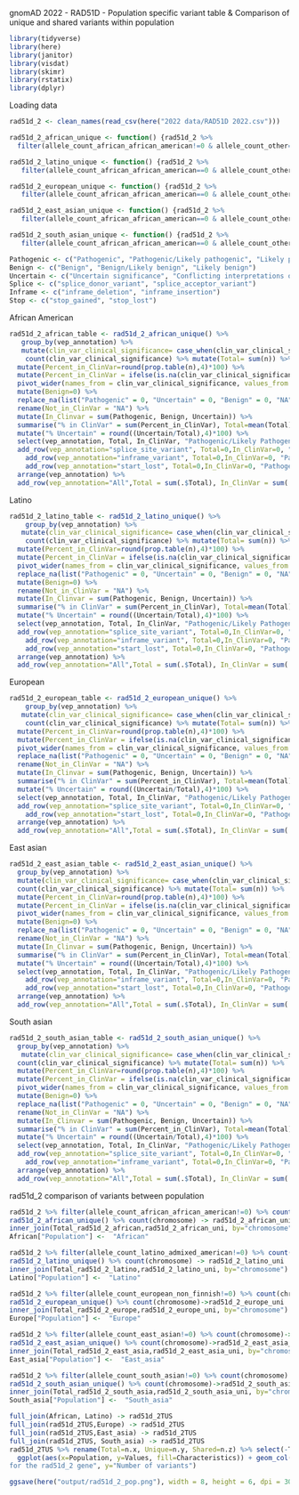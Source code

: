 gnomAD 2022 - RAD51D - Population specific variant table & Comparison of unique and shared variants within population

```{r}
library(tidyverse)
library(here)
library(janitor)
library(visdat)
library(skimr)
library(rstatix)
library(dplyr)
```

Loading data
```{r}
rad51d_2 <- clean_names(read_csv(here("2022 data/RAD51D 2022.csv")))

rad51d_2_african_unique <- function() {rad51d_2 %>% 
  filter(allele_count_african_african_american!=0 & allele_count_other==0 & allele_count_latino_admixed_american==0 & allele_count_ashkenazi_jewish==0 & allele_count_east_asian==0 & allele_count_european_finnish==0 & allele_count_european_non_finnish==0 , allele_count_south_asian==0)}

rad51d_2_latino_unique <- function() {rad51d_2 %>% 
   filter(allele_count_african_african_american==0 & allele_count_other==0 & allele_count_latino_admixed_american!=0 & allele_count_ashkenazi_jewish==0 & allele_count_east_asian==0 & allele_count_european_finnish==0 & allele_count_european_non_finnish==0 , allele_count_south_asian==0)}

rad51d_2_european_unique <- function() {rad51d_2 %>% 
   filter(allele_count_african_african_american==0 & allele_count_other==0 & allele_count_latino_admixed_american==0 & allele_count_ashkenazi_jewish==0 & allele_count_east_asian==0 & allele_count_european_finnish==0 & allele_count_european_non_finnish!=0 , allele_count_south_asian==0)}

rad51d_2_east_asian_unique <- function() {rad51d_2 %>% 
   filter(allele_count_african_african_american==0 & allele_count_other==0 & allele_count_latino_admixed_american==0 & allele_count_ashkenazi_jewish==0 & allele_count_east_asian!=0 & allele_count_european_finnish==0 & allele_count_european_non_finnish==0 , allele_count_south_asian==0)}

rad51d_2_south_asian_unique <- function() {rad51d_2 %>% 
   filter(allele_count_african_african_american==0 & allele_count_other==0 & allele_count_latino_admixed_american==0 & allele_count_ashkenazi_jewish==0 & allele_count_east_asian==0 & allele_count_european_finnish==0 & allele_count_european_non_finnish==0 , allele_count_south_asian!=0)}

Pathogenic <- c("Pathogenic", "Pathogenic/Likely pathogenic", "Likely pathogenic")
Benign <- c("Benign", "Benign/Likely benign", "Likely benign")
Uncertain <- c("Uncertain significance", "Conflicting interpretations of pathogenicity")
Splice <- c("splice_donor_variant", "splice_acceptor_variant")
Inframe <- c("inframe_deletion", "inframe_insertion")
Stop <- c("stop_gained", "stop_lost")
```

African American
```{r}
rad51d_2_african_table <- rad51d_2_african_unique() %>% 
   group_by(vep_annotation) %>% 
   mutate(clin_var_clinical_significance= case_when(clin_var_clinical_significance %in% Pathogenic ~ "Pathogenic", clin_var_clinical_significance %in% Uncertain ~ "Uncertain", clin_var_clinical_significance %in% Benign ~ "Benign", clin_var_clinical_significance=="not provided" ~ NA, TRUE~clin_var_clinical_significance)) %>% mutate(vep_annotation=case_when(vep_annotation %in% Splice ~ "splice_site_variant", vep_annotation %in% Inframe ~ "inframe_variant", vep_annotation%in%Stop ~ "stop_variant", TRUE ~ vep_annotation)) %>% 
    count(clin_var_clinical_significance) %>% mutate(Total= sum(n)) %>% 
  mutate(Percent_in_ClinVar=round(prop.table(n),4)*100) %>% 
  mutate(Percent_in_ClinVar = ifelse(is.na(clin_var_clinical_significance), 0, Percent_in_ClinVar)) %>%
  pivot_wider(names_from = clin_var_clinical_significance, values_from = n) %>%
  mutate(Benign=0) %>% 
  replace_na(list("Pathogenic" = 0, "Uncertain" = 0, "Benign" = 0, "NA" = 0)) %>%
  rename(Not_in_ClinVar = "NA") %>%
  mutate(In_Clinvar = sum(Pathogenic, Benign, Uncertain)) %>% 
  summarise("% in ClinVar" = sum(Percent_in_ClinVar), Total=mean(Total), "Benign/Likely Benign"=sum(Benign), "Pathogenic/Likely Pathogenic"=sum(Pathogenic), Uncertain=sum(Uncertain), "Not in Clinvar"=sum(Not_in_ClinVar), In_ClinVar= mean(In_Clinvar)) %>% 
  mutate("% Uncertain" = round((Uncertain/Total),4)*100) %>% 
  select(vep_annotation, Total, In_ClinVar, "Pathogenic/Likely Pathogenic", "Benign/Likely Benign", Uncertain,"Not in Clinvar", "% in ClinVar", "% Uncertain") %>%
  add_row(vep_annotation="splice_site_variant", Total=0,In_ClinVar=0, "Pathogenic/Likely Pathogenic"=0, "Benign/Likely Benign"=0, Uncertain=0,"Not in Clinvar"=0, "% in ClinVar"=0, "% Uncertain"=0) %>% 
    add_row(vep_annotation="inframe_variant", Total=0,In_ClinVar=0, "Pathogenic/Likely Pathogenic"=0, "Benign/Likely Benign"=0, Uncertain=0,"Not in Clinvar"=0, "% in ClinVar"=0, "% Uncertain"=0) %>%
    add_row(vep_annotation="start_lost", Total=0,In_ClinVar=0, "Pathogenic/Likely Pathogenic"=0, "Benign/Likely Benign"=0, Uncertain=0,"Not in Clinvar"=0, "% in ClinVar"=0, "% Uncertain"=0) %>% 
  arrange(vep_annotation) %>% 
  add_row(vep_annotation="All",Total = sum(.$Total), In_ClinVar = sum(.$In_ClinVar), "Pathogenic/Likely Pathogenic" = sum(.$"Pathogenic/Likely Pathogenic"), "Benign/Likely Benign"=sum(.$"Benign/Likely Benign"), Uncertain=sum(.$Uncertain),"Not in Clinvar"=sum(.$"Not in Clinvar"), "% in ClinVar"=round((In_ClinVar/Total)*100,2), "% Uncertain"=round((Uncertain/In_ClinVar)*100,2))
```

Latino
```{r}
rad51d_2_latino_table <- rad51d_2_latino_unique() %>% 
    group_by(vep_annotation) %>% 
   mutate(clin_var_clinical_significance= case_when(clin_var_clinical_significance %in% Pathogenic ~ "Pathogenic", clin_var_clinical_significance %in% Uncertain ~ "Uncertain", clin_var_clinical_significance %in% Benign ~ "Benign", clin_var_clinical_significance=="not provided" ~ NA, TRUE~clin_var_clinical_significance)) %>% mutate(vep_annotation=case_when(vep_annotation %in% Splice ~ "splice_site_variant", vep_annotation %in% Inframe ~ "inframe_variant", vep_annotation%in%Stop ~ "stop_variant", TRUE ~ vep_annotation)) %>% 
    count(clin_var_clinical_significance) %>% mutate(Total= sum(n)) %>% 
  mutate(Percent_in_ClinVar=round(prop.table(n),4)*100) %>% 
  mutate(Percent_in_ClinVar = ifelse(is.na(clin_var_clinical_significance), 0, Percent_in_ClinVar)) %>%
  pivot_wider(names_from = clin_var_clinical_significance, values_from = n) %>%
  replace_na(list("Pathogenic" = 0, "Uncertain" = 0, "Benign" = 0, "NA" = 0)) %>%
  mutate(Benign=0) %>% 
  rename(Not_in_ClinVar = "NA") %>%
  mutate(In_Clinvar = sum(Pathogenic, Benign, Uncertain)) %>% 
  summarise("% in ClinVar" = sum(Percent_in_ClinVar), Total=mean(Total), "Benign/Likely Benign"=sum(Benign), "Pathogenic/Likely Pathogenic"=sum(Pathogenic), Uncertain=sum(Uncertain), "Not in Clinvar"=sum(Not_in_ClinVar), In_ClinVar= mean(In_Clinvar)) %>% 
  mutate("% Uncertain" = round((Uncertain/Total),4)*100) %>% 
  select(vep_annotation, Total, In_ClinVar, "Pathogenic/Likely Pathogenic", "Benign/Likely Benign", Uncertain,"Not in Clinvar", "% in ClinVar", "% Uncertain") %>% 
  add_row(vep_annotation="splice_site_variant", Total=0,In_ClinVar=0, "Pathogenic/Likely Pathogenic"=0, "Benign/Likely Benign"=0, Uncertain=0,"Not in Clinvar"=0, "% in ClinVar"=0, "% Uncertain"=0) %>% 
    add_row(vep_annotation="inframe_variant", Total=0,In_ClinVar=0, "Pathogenic/Likely Pathogenic"=0, "Benign/Likely Benign"=0, Uncertain=0,"Not in Clinvar"=0, "% in ClinVar"=0, "% Uncertain"=0) %>% 
    add_row(vep_annotation="start_lost", Total=0,In_ClinVar=0, "Pathogenic/Likely Pathogenic"=0, "Benign/Likely Benign"=0, Uncertain=0,"Not in Clinvar"=0, "% in ClinVar"=0, "% Uncertain"=0) %>% 
  arrange(vep_annotation) %>% 
  add_row(vep_annotation="All",Total = sum(.$Total), In_ClinVar = sum(.$In_ClinVar), "Pathogenic/Likely Pathogenic" = sum(.$"Pathogenic/Likely Pathogenic"), "Benign/Likely Benign"=sum(.$"Benign/Likely Benign"), Uncertain=sum(.$Uncertain),"Not in Clinvar"=sum(.$"Not in Clinvar"), "% in ClinVar"=round((In_ClinVar/Total)*100,2), "% Uncertain"=round((Uncertain/In_ClinVar)*100,2))
```

European
```{r}
rad51d_2_european_table <- rad51d_2_european_unique() %>% 
    group_by(vep_annotation) %>% 
   mutate(clin_var_clinical_significance= case_when(clin_var_clinical_significance %in% Pathogenic ~ "Pathogenic", clin_var_clinical_significance %in% Uncertain ~ "Uncertain", clin_var_clinical_significance %in% Benign ~ "Benign", clin_var_clinical_significance=="not provided" ~ NA, TRUE~clin_var_clinical_significance)) %>% mutate(vep_annotation=case_when(vep_annotation %in% Splice ~ "splice_site_variant", vep_annotation %in% Inframe ~ "inframe_variant", vep_annotation%in%Stop ~ "stop_variant", TRUE ~ vep_annotation)) %>% 
    count(clin_var_clinical_significance) %>% mutate(Total= sum(n)) %>% 
  mutate(Percent_in_ClinVar=round(prop.table(n),4)*100) %>% 
  mutate(Percent_in_ClinVar = ifelse(is.na(clin_var_clinical_significance), 0, Percent_in_ClinVar)) %>%
  pivot_wider(names_from = clin_var_clinical_significance, values_from = n) %>%
  replace_na(list("Pathogenic" = 0, "Uncertain" = 0, "Benign" = 0, "NA" = 0)) %>%
  rename(Not_in_ClinVar = "NA") %>%
  mutate(In_Clinvar = sum(Pathogenic, Benign, Uncertain)) %>% 
  summarise("% in ClinVar" = sum(Percent_in_ClinVar), Total=mean(Total), "Benign/Likely Benign"=sum(Benign), "Pathogenic/Likely Pathogenic"=sum(Pathogenic), Uncertain=sum(Uncertain), "Not in Clinvar"=sum(Not_in_ClinVar), In_ClinVar= mean(In_Clinvar)) %>% 
  mutate("% Uncertain" = round((Uncertain/Total),4)*100) %>% 
  select(vep_annotation, Total, In_ClinVar, "Pathogenic/Likely Pathogenic", "Benign/Likely Benign", Uncertain,"Not in Clinvar", "% in ClinVar", "% Uncertain") %>%
  add_row(vep_annotation="splice_site_variant", Total=0,In_ClinVar=0, "Pathogenic/Likely Pathogenic"=0, "Benign/Likely Benign"=0, Uncertain=0,"Not in Clinvar"=0, "% in ClinVar"=0, "% Uncertain"=0) %>% 
    add_row(vep_annotation="start_lost", Total=0,In_ClinVar=0, "Pathogenic/Likely Pathogenic"=0, "Benign/Likely Benign"=0, Uncertain=0,"Not in Clinvar"=0, "% in ClinVar"=0, "% Uncertain"=0) %>% 
  arrange(vep_annotation) %>% 
  add_row(vep_annotation="All",Total = sum(.$Total), In_ClinVar = sum(.$In_ClinVar), "Pathogenic/Likely Pathogenic" = sum(.$"Pathogenic/Likely Pathogenic"), "Benign/Likely Benign"=sum(.$"Benign/Likely Benign"), Uncertain=sum(.$Uncertain),"Not in Clinvar"=sum(.$"Not in Clinvar"), "% in ClinVar"=round((In_ClinVar/Total)*100,2), "% Uncertain"=round((Uncertain/In_ClinVar)*100,2))
```

East asian
```{r}
rad51d_2_east_asian_table <- rad51d_2_east_asian_unique() %>% 
  group_by(vep_annotation) %>% 
  mutate(clin_var_clinical_significance= case_when(clin_var_clinical_significance %in% Pathogenic ~ "Pathogenic", clin_var_clinical_significance %in% Uncertain ~ "Uncertain", clin_var_clinical_significance %in% Benign ~ "Benign", clin_var_clinical_significance=="not provided" ~ NA, TRUE~clin_var_clinical_significance)) %>% mutate(vep_annotation=case_when(vep_annotation %in% Splice ~ "splice_site_variant", vep_annotation %in% Inframe ~ "inframe_variant", vep_annotation%in%Stop ~ "stop_variant", TRUE ~ vep_annotation)) %>% 
  count(clin_var_clinical_significance) %>% mutate(Total= sum(n)) %>% 
  mutate(Percent_in_ClinVar=round(prop.table(n),4)*100) %>% 
  mutate(Percent_in_ClinVar = ifelse(is.na(clin_var_clinical_significance), 0, Percent_in_ClinVar)) %>%
  pivot_wider(names_from = clin_var_clinical_significance, values_from = n) %>%
  mutate(Benign=0) %>% 
  replace_na(list("Pathogenic" = 0, "Uncertain" = 0, "Benign" = 0, "NA" = 0)) %>%
  rename(Not_in_ClinVar = "NA") %>%
  mutate(In_Clinvar = sum(Pathogenic, Benign, Uncertain)) %>% 
  summarise("% in ClinVar" = sum(Percent_in_ClinVar), Total=mean(Total), "Benign/Likely Benign"=sum(Benign), "Pathogenic/Likely Pathogenic"=sum(Pathogenic), Uncertain=sum(Uncertain), "Not in Clinvar"=sum(Not_in_ClinVar), In_ClinVar= mean(In_Clinvar)) %>% 
  mutate("% Uncertain" = round((Uncertain/Total),4)*100) %>% 
  select(vep_annotation, Total, In_ClinVar, "Pathogenic/Likely Pathogenic", "Benign/Likely Benign", Uncertain,"Not in Clinvar", "% in ClinVar", "% Uncertain") %>%  
    add_row(vep_annotation="inframe_variant", Total=0,In_ClinVar=0, "Pathogenic/Likely Pathogenic"=0, "Benign/Likely Benign"=0, Uncertain=0,"Not in Clinvar"=0, "% in ClinVar"=0, "% Uncertain"=0) %>% 
    add_row(vep_annotation="start_lost", Total=0,In_ClinVar=0, "Pathogenic/Likely Pathogenic"=0, "Benign/Likely Benign"=0, Uncertain=0,"Not in Clinvar"=0, "% in ClinVar"=0, "% Uncertain"=0) %>% 
  arrange(vep_annotation) %>% 
  add_row(vep_annotation="All",Total = sum(.$Total), In_ClinVar = sum(.$In_ClinVar), "Pathogenic/Likely Pathogenic" = sum(.$"Pathogenic/Likely Pathogenic"), "Benign/Likely Benign"=sum(.$"Benign/Likely Benign"), Uncertain=sum(.$Uncertain),"Not in Clinvar"=sum(.$"Not in Clinvar"), "% in ClinVar"=round((In_ClinVar/Total)*100,2), "% Uncertain"=round((Uncertain/In_ClinVar)*100,2))
```

South asian
```{r}
rad51d_2_south_asian_table <- rad51d_2_south_asian_unique() %>% 
  group_by(vep_annotation) %>% 
   mutate(clin_var_clinical_significance= case_when(clin_var_clinical_significance %in% Pathogenic ~ "Pathogenic", clin_var_clinical_significance %in% Uncertain ~ "Uncertain", clin_var_clinical_significance %in% Benign ~ "Benign", clin_var_clinical_significance=="not provided" ~ NA, TRUE~clin_var_clinical_significance)) %>% mutate(vep_annotation=case_when(vep_annotation %in% Splice ~ "splice_site_variant", vep_annotation %in% Inframe ~ "inframe_variant", vep_annotation%in%Stop ~ "stop_variant", TRUE ~ vep_annotation)) %>% 
  count(clin_var_clinical_significance) %>% mutate(Total= sum(n)) %>% 
  mutate(Percent_in_ClinVar=round(prop.table(n),4)*100) %>% 
  mutate(Percent_in_ClinVar = ifelse(is.na(clin_var_clinical_significance), 0, Percent_in_ClinVar)) %>%
  pivot_wider(names_from = clin_var_clinical_significance, values_from = n) %>%
  mutate(Benign=0) %>% 
  replace_na(list("Pathogenic" = 0, "Uncertain" = 0, "Benign" = 0, "NA" = 0)) %>%
  rename(Not_in_ClinVar = "NA") %>%
  mutate(In_Clinvar = sum(Pathogenic, Benign, Uncertain)) %>% 
  summarise("% in ClinVar" = sum(Percent_in_ClinVar), Total=mean(Total), "Benign/Likely Benign"=sum(Benign), "Pathogenic/Likely Pathogenic"=sum(Pathogenic), Uncertain=sum(Uncertain), "Not in Clinvar"=sum(Not_in_ClinVar), In_ClinVar= mean(In_Clinvar)) %>% 
  mutate("% Uncertain" = round((Uncertain/Total),4)*100) %>% 
  select(vep_annotation, Total, In_ClinVar, "Pathogenic/Likely Pathogenic", "Benign/Likely Benign", Uncertain,"Not in Clinvar", "% in ClinVar", "% Uncertain") %>%
  add_row(vep_annotation="splice_site_variant", Total=0,In_ClinVar=0, "Pathogenic/Likely Pathogenic"=0, "Benign/Likely Benign"=0, Uncertain=0,"Not in Clinvar"=0, "% in ClinVar"=0, "% Uncertain"=0) %>% 
    add_row(vep_annotation="inframe_variant", Total=0,In_ClinVar=0, "Pathogenic/Likely Pathogenic"=0, "Benign/Likely Benign"=0, Uncertain=0,"Not in Clinvar"=0, "% in ClinVar"=0, "% Uncertain"=0) %>% 
  arrange(vep_annotation) %>% 
  add_row(vep_annotation="All",Total = sum(.$Total), In_ClinVar = sum(.$In_ClinVar), "Pathogenic/Likely Pathogenic" = sum(.$"Pathogenic/Likely Pathogenic"), "Benign/Likely Benign"=sum(.$"Benign/Likely Benign"), Uncertain=sum(.$Uncertain),"Not in Clinvar"=sum(.$"Not in Clinvar"), "% in ClinVar"=round((In_ClinVar/Total)*100,2), "% Uncertain"=round((Uncertain/In_ClinVar)*100,2))
```

rad51d_2 comparison of variants between population
```{r}
rad51d_2 %>% filter(allele_count_african_african_american!=0) %>% count(chromosome)->Total_rad51d_2_african
rad51d_2_african_unique() %>% count(chromosome) -> rad51d_2_african_uni
inner_join(Total_rad51d_2_african,rad51d_2_african_uni, by="chromosome") %>% mutate(n.z=n.x-n.y) %>% rename(Population=chromosome) -> African
African["Population"] <-  "African"

rad51d_2 %>% filter(allele_count_latino_admixed_american!=0) %>% count(chromosome)->Total_rad51d_2_latino
rad51d_2_latino_unique() %>% count(chromosome) -> rad51d_2_latino_uni
inner_join(Total_rad51d_2_latino,rad51d_2_latino_uni, by="chromosome") %>% mutate(n.z=n.x-n.y) %>% rename(Population=chromosome) -> Latino
Latino["Population"] <-  "Latino"

rad51d_2 %>% filter(allele_count_european_non_finnish!=0) %>% count(chromosome)->Total_rad51d_2_europe
rad51d_2_european_unique() %>% count(chromosome)->rad51d_2_europe_uni
inner_join(Total_rad51d_2_europe,rad51d_2_europe_uni, by="chromosome") %>% mutate(n.z=n.x-n.y) %>% rename(Population=chromosome) -> Europe
Europe["Population"] <-  "Europe"

rad51d_2 %>% filter(allele_count_east_asian!=0) %>% count(chromosome)->Total_rad51d_2_east_asia
rad51d_2_east_asian_unique() %>% count(chromosome)->rad51d_2_east_asia_uni
inner_join(Total_rad51d_2_east_asia,rad51d_2_east_asia_uni, by="chromosome") %>% mutate(n.z=n.x-n.y) %>% rename(Population=chromosome) -> East_asia
East_asia["Population"] <-  "East_asia"

rad51d_2 %>% filter(allele_count_south_asian!=0) %>% count(chromosome) -> Total_rad51d_2_south_asia
rad51d_2_south_asian_unique() %>% count(chromosome)->rad51d_2_south_asia_uni
inner_join(Total_rad51d_2_south_asia,rad51d_2_south_asia_uni, by="chromosome") %>% mutate(n.z=n.x-n.y) %>% rename(Population=chromosome) -> South_asia
South_asia["Population"] <-  "South_asia"

full_join(African, Latino) -> rad51d_2TUS
full_join(rad51d_2TUS,Europe) -> rad51d_2TUS
full_join(rad51d_2TUS,East_asia) -> rad51d_2TUS
full_join(rad51d_2TUS, South_asia) -> rad51d_2TUS
rad51d_2TUS %>% rename(Total=n.x, Unique=n.y, Shared=n.z) %>% select(-Total) %>% pivot_longer(cols = c(Unique, Shared), names_to = "Characteristics", values_to = "Values") %>% 
  ggplot(aes(x=Population, y=Values, fill=Characteristics)) + geom_col(position="dodge") + geom_text(aes(label = Values), position = position_dodge(1))+ labs(title= "Comparison of shared and unique variants between populations 
for the rad51d_2 gene", y="Number of variants")

ggsave(here("output/rad51d_2_pop.png"), width = 8, height = 6, dpi = 300)
```